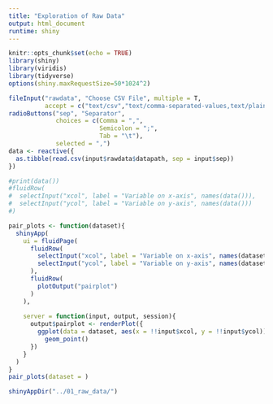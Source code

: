 ```yaml
---
title: "Exploration of Raw Data"
output: html_document
runtime: shiny
---
```


```r
knitr::opts_chunk$set(echo = TRUE)
library(shiny)
library(viridis)
library(tidyverse)
options(shiny.maxRequestSize=50*1024^2)
```



```r
fileInput("rawdata", "Choose CSV File", multiple = T, 
          accept = c("text/csv","text/comma-separated-values,text/plain",".csv"))
radioButtons("sep", "Separator",
             choices = c(Comma = ",",
                         Semicolon = ";",
                         Tab = "\t"),
             selected = ",")
data <- reactive({
  as.tibble(read.csv(input$rawdata$datapath, sep = input$sep))
})

```

 
```r
#print(data())
#fluidRow(
#  selectInput("xcol", label = "Variable on x-axis", names(data())),
#  selectInput("ycol", label = "Variable on y-axis", names(data()))
#)

```

```r
pair_plots <- function(dataset){
  shinyApp(
    ui = fluidPage(
      fluidRow(
        selectInput("xcol", label = "Variable on x-axis", names(dataset)),
        selectInput("ycol", label = "Variable on y-axis", names(dataset))
      ), 
      fluidRow(
        plotOutput("pairplot")
      )
    ),
    
    server = function(input, output, session){
      output$pairplot <- renderPlot({
        ggplot(data = dataset, aes(x = !!input$xcol, y = !!input$ycol)) +
          geom_point()
      })
    }
  )
}
pair_plots(dataset = )


```
```r
shinyAppDir("../01_raw_data/")
```

